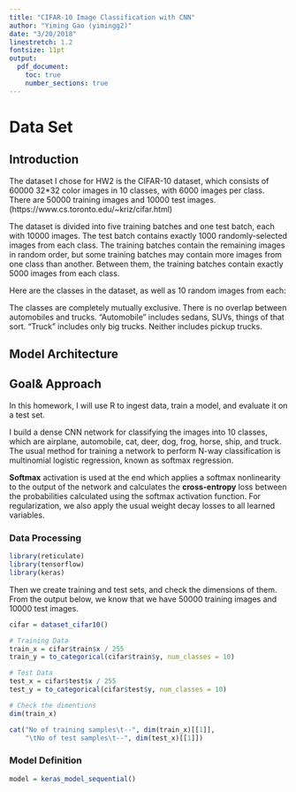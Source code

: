 ```yaml
---
title: "CIFAR-10 Image Classification with CNN"
author: "Yiming Gao (yimingg2)"
date: "3/20/2018"
linestretch: 1.2
fontsize: 11pt
output:
  pdf_document: 
    toc: true
    number_sections: true
---
```

\newpage
# Data Set
## Introduction
The dataset I chose for HW2 is the CIFAR-10 dataset, which consists of 60000 32*32 color images in 10 classes, with 6000 images per class. There are 50000 training images and 10000 test images. (https://www.cs.toronto.edu/~kriz/cifar.html)

The dataset is divided into five training batches and one test batch, each with 10000 images. The test batch contains exactly 1000 randomly-selected images from each class. The training batches contain the remaining images in random order, but some training batches may contain more images from one class than another. Between them, the training batches contain exactly 5000 images from each class. 

Here are the classes in the dataset, as well as 10 random images from each:

\begin{center}
\includegraphics[width=12cm]{p1.PNG}
\end{center}

The classes are completely mutually exclusive. There is no overlap between automobiles and trucks. "Automobile" includes sedans, SUVs, things of that sort. "Truck" includes only big trucks. Neither includes pickup trucks.

## Model Architecture


## Goal& Approach
In this homework, I will use R to ingest data, train a model, and evaluate it on a test set. 

I build a dense CNN network for classifying the images into 10 classes, which are airplane, automobile, cat, deer, dog, frog, horse, ship, and truck. The usual method for training a network to perform N-way classification is multinomial logistic regression, known as softmax regression.

**Softmax** activation is used at the end which applies a softmax nonlinearity to the output of the network and calculates the **cross-entropy** loss between the probabilities calculated using the softmax activation function. For regularization, we also apply the usual weight decay losses to all learned variables.

### Data Processing

```r
library(reticulate)
library(tensorflow)
library(keras)
```

Then we create training and test sets, and check the dimensions of them. From the output below, we know that we have 50000 training images and 10000 test images.

```r
cifar = dataset_cifar10()

# Training Data
train_x = cifar$train$x / 255
train_y = to_categorical(cifar$train$y, num_classes = 10)

# Test Data
test_x = cifar$test$x / 255
test_y = to_categorical(cifar$test$y, num_classes = 10)

# Check the dimentions
dim(train_x)

cat("No of training samples\t--", dim(train_x)[[1]], 
    "\tNo of test samples\t--", dim(test_x)[[1]])
```

### Model Definition

```r
model = keras_model_sequential()
```

